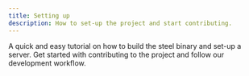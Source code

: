 ```yaml
---
title: Setting up
description: How to set-up the project and start contributing.
---
```



<CardGrid>
  <Card title="For users" url="/guides/getting-started/for-users">
    A quick and easy tutorial on how to build the steel binary and set-up a server.
  </Card>
  <Card title="For developers" url="/guides/getting-started/for-devs">
    Get started with contributing to the project and follow our development workflow.
  </Card>
</CardGrid>
